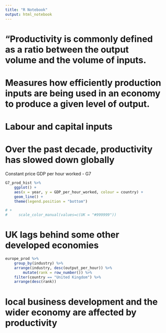 ```yaml
---
title: "R Notebook"
output: html_notebook
---
```


# “Productivity is commonly defined as a ratio between the output volume and the volume of inputs.

# Measures how efficiently production inputs are being used in an economy to produce a given level of output.

# Labour and capital inputs

# Over the past decade, productivity has slowed down globally



Constant price GDP per hour worked - G7
```r

G7_prod_hist %>%
    ggplot() +
    aes(x = year, y = GDP_per_hour_worked, colour = country) +
    geom_line() +
    theme(legend.position = "bottom") 

# +
#     scale_color_manual(values=c(UK = "#999999"))


```


# UK lags behind some other developed economies
```r
europe_prod %>% 
    group_by(industry) %>% 
    arrange(industry, desc(output_per_hour)) %>% 
        mutate(rank = row_number()) %>%
    filter(country == "United Kingdom") %>% 
    arrange(desc(rank))
```

# local business development and the wider economy are affected by productivity

```r
```

